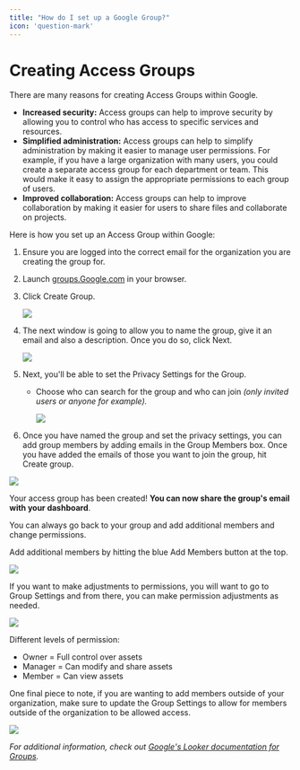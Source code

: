 ```yaml
---
title: "How do I set up a Google Group?"
icon: 'question-mark'
---
```


# Creating Access Groups

There are many reasons for creating Access Groups within Google. 

- **Increased security:** Access groups can help to improve security by allowing you to control who has access to specific services and resources.
- **Simplified administration:** Access groups can help to simplify administration by making it easier to manage user permissions. For example, if you have a large organization with many users, you could create a separate access group for each department or team. This would make it easy to assign the appropriate permissions to each group of users.
- **Improved collaboration:** Access groups can help to improve collaboration by making it easier for users to share files and collaborate on projects.

Here is how you set up an Access Group within Google: 

1. Ensure you are logged into the correct email for the organization you are creating the group for.
2. Launch [groups.Google.com](http://groups.google.com/) in your browser.
3. Click Create Group. 
    
    ![](/images/article-imgs/how-do-i-set-up-a-google-group/photo1.png)
    
4. The next window is going to allow you to name the group, give it an email and also a description. Once you do so, click Next.
    
    ![](images/article-imgs/how-do-i-set-up-a-google-group/2.png)
    
5. Next, you'll be able to set the Privacy Settings for the Group.
    - Choose who can search for the group and who can join *(only invited users or anyone for example).*
        
        ![](images/article-imgs/how-do-i-set-up-a-google-group/3.png)
        
6. Once you have named the group and set the privacy settings, you can add group members by adding emails in the Group Members box. Once you have added the emails of those you want to join the group, hit Create group. 

![](images/article-imgs/how-do-i-set-up-a-google-group/4.png)

Your access group has been created! **You can now share the group's email with your dashboard**. 

You can always go back to your group and add additional members and change permissions. 

Add additional members by hitting the blue Add Members button at the top. 

![](images/article-imgs/how-do-i-set-up-a-google-group/5.png)

If you want to make adjustments to permissions, you will want to go to Group Settings and from there, you can make permission adjustments as needed.

![](/images/article-imgs/how-do-i-set-up-a-google-group/6.png)

Different levels of permission:

- Owner = Full control over assets
- Manager = Can modify and share assets
- Member = Can view assets

One final piece to note, if you are wanting to add members outside of your organization, make sure to update the Group Settings to allow for members outside of the organization to be allowed access. 

![](/images/article-imgs/how-do-i-set-up-a-google-group/group_settings.png)

*For additional information, check out [Google's Looker documentation for Groups](https://cloud.google.com/looker/docs/admin-panel-users-groups).*